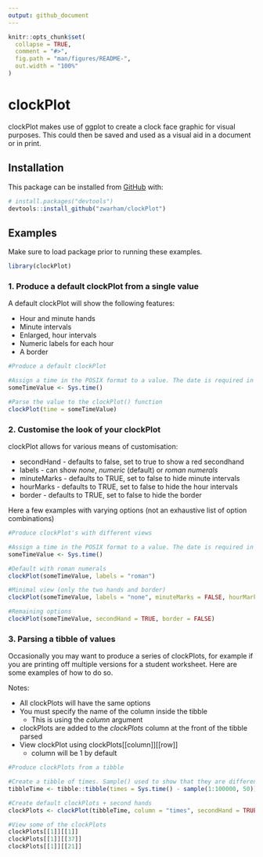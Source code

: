 ```yaml
---
output: github_document
---
```


```r
knitr::opts_chunk$set(
  collapse = TRUE,
  comment = "#>",
  fig.path = "man/figures/README-",
  out.width = "100%"
)
```

# clockPlot

clockPlot makes use of ggplot to create a clock face graphic for visual purposes. This could then be saved and used as a visual aid in a document or in print.

## Installation

This package can be installed from [GitHub](https://github.com/) with:

``` r
# install.packages("devtools")
devtools::install_github("zwarham/clockPlot")
```
## Examples

Make sure to load package prior to running these examples.

```r
library(clockPlot)
```

### 1. Produce a default clockPlot from a single value

A default clockPlot will show the following features:

* Hour and minute hands
* Minute intervals
* Enlarged, hour intervals
* Numeric labels for each hour
* A border

```r
#Produce a default clockPlot

#Assign a time in the POSIX format to a value. The date is required in POSIX but is ignored in a clockPlot
someTimeValue <- Sys.time()

#Parse the value to the clockPlot() function
clockPlot(time = someTimeValue)
```

### 2. Customise the look of your clockPlot

clockPlot allows for various means of customisation:

* secondHand - defaults to false, set to true to show a red secondhand
* labels - can show *none*, *numeric* (default) or *roman numerals*
* minuteMarks - defaults to TRUE, set to false to hide minute intervals
* hourMarks - defaults to TRUE, set to false to hide the hour intervals
* border - defaults to TRUE, set to false to hide the border

Here a few examples with varying options (not an exhaustive list of option combinations)

```r
#Produce clockPlot's with different views

#Assign a time in the POSIX format to a value. The date is required in POSIX but is ignored in a clockPlot
someTimeValue <- Sys.time()

#Default with roman numerals
clockPlot(someTimeValue, labels = "roman")

#Minimal view (only the two hands and border)
clockPlot(someTimeValue, labels = "none", minuteMarks = FALSE, hourMarks = FALSE)

#Remaining options
clockPlot(someTimeValue, secondHand = TRUE, border = FALSE)
```

### 3. Parsing a tibble of values

Occasionally you may want to produce a series of clockPlots, for example if you are printing off multiple versions for a student worksheet. Here are some examples of how to do so.

Notes:

* All clockPlots will have the same options
* You must specify the name of the column inside the tibble
  * This is using the *column* argument
* clockPlots are added to the *clockPlots* column at the front of the tibble parsed
* View clockPlot using clockPlots[[column]][[row]]
  * column will be 1 by default

```r
#Produce clockPlots from a tibble

#Create a tibble of times. Sample() used to show that they are different plots
tibbleTime <- tibble::tibble(times = Sys.time() - sample(1:100000, 50))

#Create default clockPlots + second hands
clockPlots <- clockPlot(tibbleTime, column = "times", secondHand = TRUE)

#View some of the clockPlots
clockPlots[[1]][[1]]
clockPlots[[1]][[37]]
clockPlots[[1]][[21]]
```
